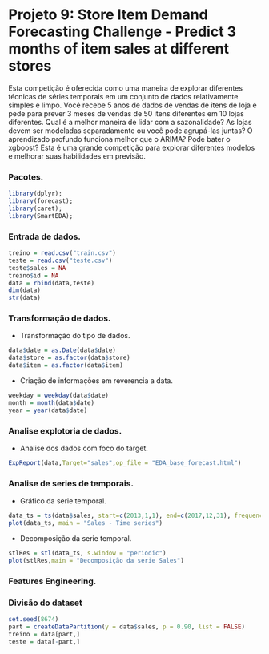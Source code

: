 # Projeto 9: Store Item Demand Forecasting Challenge - Predict 3 months of item sales at different stores

Esta competição é oferecida como uma maneira de explorar diferentes técnicas de séries temporais em um conjunto de dados relativamente simples e limpo. Você recebe 5 anos de dados de vendas de itens de loja e pede para prever 3 meses de vendas de 50 itens diferentes em 10 lojas diferentes. Qual é a melhor maneira de lidar com a sazonalidade? As lojas devem ser modeladas separadamente ou você pode agrupá-las juntas? O aprendizado profundo funciona melhor que o ARIMA? Pode bater o xgboost? Esta é uma grande competição para explorar diferentes modelos e melhorar suas habilidades em previsão.

### Pacotes.

```r
library(dplyr);
library(forecast);
library(caret);
library(SmartEDA);
```

### Entrada de dados.

```r
treino = read.csv("train.csv")
teste = read.csv("teste.csv")
teste$sales = NA
treino$id = NA
data = rbind(data,teste)
dim(data)
str(data)
```

### Transformação de dados.

* Transformação do tipo de dados.
```r
data$date = as.Date(data$date)
data$store = as.factor(data$store)
data$item = as.factor(data$item)
```

* Criação de informações em reverencia a data.
```r
weekday = weekday(data$date)
month = month(data$date)
year = year(data$date)
```

### Analise explotoria de dados.

* Analise dos dados com foco do target.
```r
ExpReport(data,Target="sales",op_file = "EDA_base_forecast.html")
```

### Analise de series de temporais.

* Gráfico da serie temporal.
```r
data_ts = ts(data$sales, start=c(2013,1,1), end=c(2017,12,31), frequency=365)
plot(data_ts, main = "Sales - Time series")
```

* Decomposição da serie temporal.
```r
stlRes = stl(data_ts, s.window = "periodic")
plot(stlRes,main = "Decomposição da serie Sales")
```

### Features Engineering.



### Divisão do dataset

```r
set.seed(8674)
part = createDataPartition(y = data$sales, p = 0.90, list = FALSE)
treino = data[part,]
teste = data[-part,]
```
